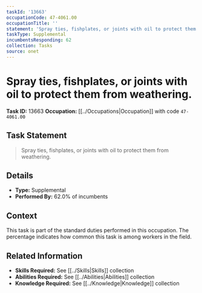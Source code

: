 ```yaml
---
taskId: '13663'
occupationCode: 47-4061.00
occupationTitle: ''
statement: 'Spray ties, fishplates, or joints with oil to protect them from weathering.'
taskType: Supplemental
incumbentsResponding: 62
collection: Tasks
source: onet
---
```

# Spray ties, fishplates, or joints with oil to protect them from weathering.

**Task ID:** 13663
**Occupation:** [[../Occupations|Occupation]] with code `47-4061.00`

## Task Statement

> Spray ties, fishplates, or joints with oil to protect them from weathering.

## Details

- **Type:** Supplemental
- **Performed By:** 62.0% of incumbents

## Context

This task is part of the standard duties performed in this occupation. The percentage indicates how common this task is among workers in the field.

## Related Information

- **Skills Required:** See [[../Skills|Skills]] collection
- **Abilities Required:** See [[../Abilities|Abilities]] collection
- **Knowledge Required:** See [[../Knowledge|Knowledge]] collection
